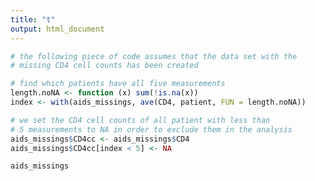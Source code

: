 ```yaml
---
title: "t"
output: html_document
---
```


```r
# the following piece of code assumes that the data set with the 
# missing CD4 cell counts has been created

# find which patients have all five measurements
length.noNA <- function (x) sum(!is.na(x))
index <- with(aids_missings, ave(CD4, patient, FUN = length.noNA))

# we set the CD4 cell counts of all patient with less than
# 5 measurements to NA in order to exclude them in the analysis
aids_missings$CD4cc <- aids_missings$CD4
aids_missings$CD4cc[index < 5] <- NA

aids_missings
```
